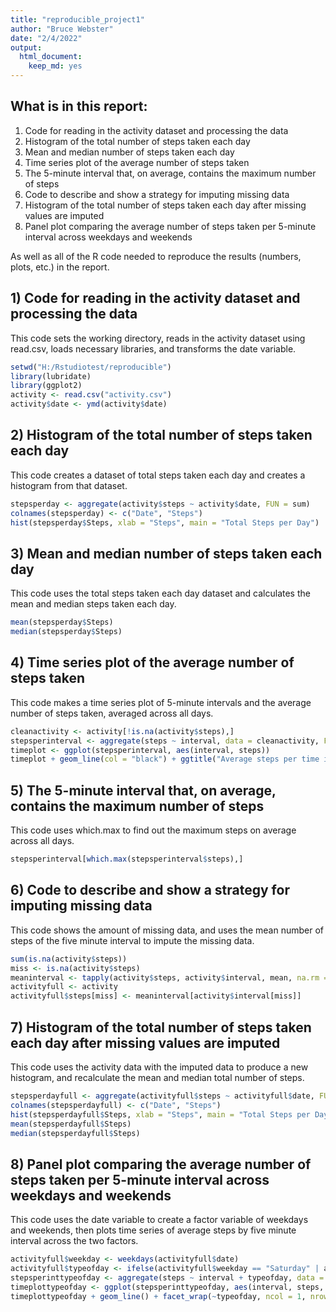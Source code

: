 ---
title: "reproducible_project1"
author: "Bruce Webster"
date: "2/4/2022"
output: 
  html_document: 
    keep_md: yes
---

## What is in this report:
1) Code for reading in the activity dataset and processing the data
2) Histogram of the total number of steps taken each day
3) Mean and median number of steps taken each day
4) Time series plot of the average number of steps taken
5) The 5-minute interval that, on average, contains the maximum number of steps
6) Code to describe and show a strategy for imputing missing data
7) Histogram of the total number of steps taken each day after missing values are imputed
8) Panel plot comparing the average number of steps taken per 5-minute interval across weekdays and weekends

As well as all of the R code needed to reproduce the results (numbers, plots, etc.) in the report.

## 1) Code for reading in the activity dataset and processing the data 

This code sets the working directory, reads in the activity dataset using read.csv, loads necessary
libraries, and transforms the date variable.

```{r read in data}
setwd("H:/Rstudiotest/reproducible")
library(lubridate)
library(ggplot2)
activity <- read.csv("activity.csv")
activity$date <- ymd(activity$date)
```

## 2) Histogram of the total number of steps taken each day

This code creates a dataset of total steps taken each day and creates a histogram from that dataset.

```{r total number of steps}
stepsperday <- aggregate(activity$steps ~ activity$date, FUN = sum)
colnames(stepsperday) <- c("Date", "Steps")
hist(stepsperday$Steps, xlab = "Steps", main = "Total Steps per Day")
```

## 3) Mean and median number of steps taken each day

This code uses the total steps taken each day dataset and calculates the mean and median steps taken
each day.

```{r mean and median steps}
mean(stepsperday$Steps)
median(stepsperday$Steps)
```

## 4) Time series plot of the average number of steps taken

This code makes a time series plot of 5-minute intervals and the average number of steps taken, averaged
across all days.

```{r time series plot}
cleanactivity <- activity[!is.na(activity$steps),]
stepsperinterval <- aggregate(steps ~ interval, data = cleanactivity, FUN = mean)
timeplot <- ggplot(stepsperinterval, aes(interval, steps))
timeplot + geom_line(col = "black") + ggtitle("Average steps per time interval") + xlab("Interval") + ylab("Steps")
```

## 5) The 5-minute interval that, on average, contains the maximum number of steps

This code uses which.max to find out the maximum steps on average across all days.

```{r maximum number of steps}
stepsperinterval[which.max(stepsperinterval$steps),]
```

## 6) Code to describe and show a strategy for imputing missing data

This code shows the amount of missing data, and uses the mean number of steps of the five minute interval
to impute the missing data.

```{r imputing missing data}
sum(is.na(activity$steps))
miss <- is.na(activity$steps)
meaninterval <- tapply(activity$steps, activity$interval, mean, na.rm = TRUE, simplify = TRUE)
activityfull <- activity
activityfull$steps[miss] <- meaninterval[activity$interval[miss]]
```

## 7) Histogram of the total number of steps taken each day after missing values are imputed

This code uses the activity data with the imputed data to produce a new histogram, and recalculate
the mean and median total number of steps.

```{r full data histogram}
stepsperdayfull <- aggregate(activityfull$steps ~ activityfull$date, FUN = sum)
colnames(stepsperdayfull) <- c("Date", "Steps")
hist(stepsperdayfull$Steps, xlab = "Steps", main = "Total Steps per Day - Full Data")
mean(stepsperdayfull$Steps)
median(stepsperdayfull$Steps)
```

## 8) Panel plot comparing the average number of steps taken per 5-minute interval across weekdays and weekends

This code uses the date variable to create a factor variable of weekdays and weekends, then plots
time series of average steps by five minute interval across the two factors.

```{r panel plot}
activityfull$weekday <- weekdays(activityfull$date)
activityfull$typeofday <- ifelse(activityfull$weekday == "Saturday" | activityfull$weekday == "Sunday", "weekend", "weekday")
stepsperinttypeofday <- aggregate(steps ~ interval + typeofday, data = activityfull, FUN = mean)
timeplottypeofday <- ggplot(stepsperinttypeofday, aes(interval, steps, color = typeofday))
timeplottypeofday + geom_line() + facet_wrap(~typeofday, ncol = 1, nrow = 2)
```